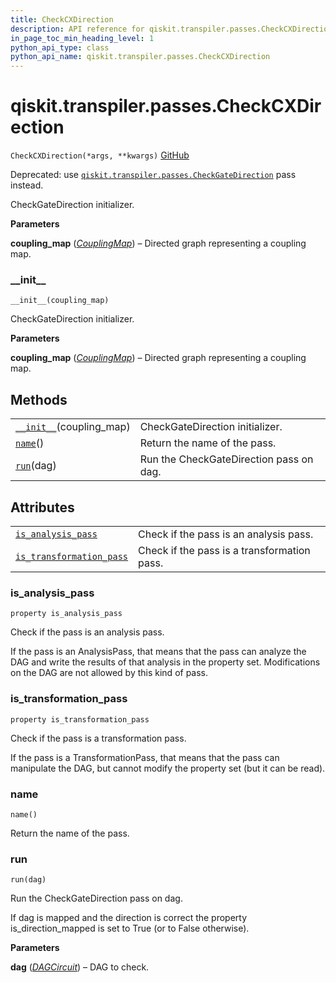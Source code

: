 ```yaml
---
title: CheckCXDirection
description: API reference for qiskit.transpiler.passes.CheckCXDirection
in_page_toc_min_heading_level: 1
python_api_type: class
python_api_name: qiskit.transpiler.passes.CheckCXDirection
---
```


# qiskit.transpiler.passes.CheckCXDirection

<span id="qiskit.transpiler.passes.CheckCXDirection" />

`CheckCXDirection(*args, **kwargs)` [GitHub](https://github.com/qiskit/qiskit/tree/stable/0.17/qiskit/transpiler/passes/utils/check_cx_direction.py "view source code")

Deprecated: use [`qiskit.transpiler.passes.CheckGateDirection`](qiskit.transpiler.passes.CheckGateDirection "qiskit.transpiler.passes.CheckGateDirection") pass instead.

CheckGateDirection initializer.

**Parameters**

**coupling\_map** ([*CouplingMap*](qiskit.transpiler.CouplingMap "qiskit.transpiler.CouplingMap")) – Directed graph representing a coupling map.

### \_\_init\_\_

<span id="qiskit.transpiler.passes.CheckCXDirection.__init__" />

`__init__(coupling_map)`

CheckGateDirection initializer.

**Parameters**

**coupling\_map** ([*CouplingMap*](qiskit.transpiler.CouplingMap "qiskit.transpiler.CouplingMap")) – Directed graph representing a coupling map.

## Methods

|                                                                                                                                       |                                         |
| ------------------------------------------------------------------------------------------------------------------------------------- | --------------------------------------- |
| [`__init__`](#qiskit.transpiler.passes.CheckCXDirection.__init__ "qiskit.transpiler.passes.CheckCXDirection.__init__")(coupling\_map) | CheckGateDirection initializer.         |
| [`name`](#qiskit.transpiler.passes.CheckCXDirection.name "qiskit.transpiler.passes.CheckCXDirection.name")()                          | Return the name of the pass.            |
| [`run`](#qiskit.transpiler.passes.CheckCXDirection.run "qiskit.transpiler.passes.CheckCXDirection.run")(dag)                          | Run the CheckGateDirection pass on dag. |

## Attributes

|                                                                                                                                                                  |                                             |
| ---------------------------------------------------------------------------------------------------------------------------------------------------------------- | ------------------------------------------- |
| [`is_analysis_pass`](#qiskit.transpiler.passes.CheckCXDirection.is_analysis_pass "qiskit.transpiler.passes.CheckCXDirection.is_analysis_pass")                   | Check if the pass is an analysis pass.      |
| [`is_transformation_pass`](#qiskit.transpiler.passes.CheckCXDirection.is_transformation_pass "qiskit.transpiler.passes.CheckCXDirection.is_transformation_pass") | Check if the pass is a transformation pass. |

### is\_analysis\_pass

<span id="qiskit.transpiler.passes.CheckCXDirection.is_analysis_pass" />

`property is_analysis_pass`

Check if the pass is an analysis pass.

If the pass is an AnalysisPass, that means that the pass can analyze the DAG and write the results of that analysis in the property set. Modifications on the DAG are not allowed by this kind of pass.

### is\_transformation\_pass

<span id="qiskit.transpiler.passes.CheckCXDirection.is_transformation_pass" />

`property is_transformation_pass`

Check if the pass is a transformation pass.

If the pass is a TransformationPass, that means that the pass can manipulate the DAG, but cannot modify the property set (but it can be read).

### name

<span id="qiskit.transpiler.passes.CheckCXDirection.name" />

`name()`

Return the name of the pass.

### run

<span id="qiskit.transpiler.passes.CheckCXDirection.run" />

`run(dag)`

Run the CheckGateDirection pass on dag.

If dag is mapped and the direction is correct the property is\_direction\_mapped is set to True (or to False otherwise).

**Parameters**

**dag** ([*DAGCircuit*](qiskit.dagcircuit.DAGCircuit "qiskit.dagcircuit.DAGCircuit")) – DAG to check.

